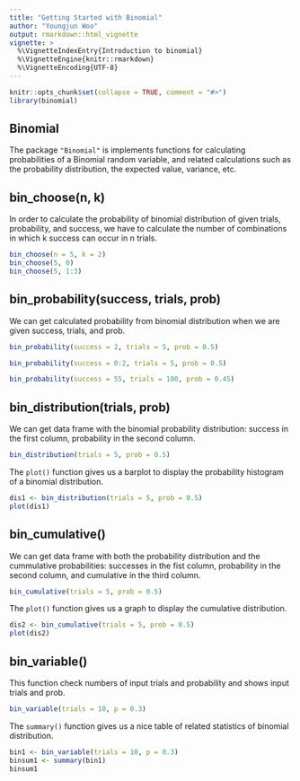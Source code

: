 ```yaml
---
title: "Getting Started with Binomial"
author: "Youngjun Woo"
output: rmarkdown::html_vignette
vignette: >
  %\VignetteIndexEntry{Introduction to binomial}
  %\VignetteEngine{knitr::rmarkdown}
  %\VignetteEncoding{UTF-8}
---
```


```r
knitr::opts_chunk$set(collapse = TRUE, comment = "#>")
library(binomial)
```

## Binomial

The package `"Binomial"` is implements functions for calculating probabilities of a Binomial random variable, and related calculations such as the probability distribution, the expected value, variance, etc.

## bin_choose(n, k)

In order to calculate the probability of binomial distribution of given trials, probability, and success, we have to calculate the number of combinations in which k success can occur in n trials.
```r
bin_choose(n = 5, k = 2)
bin_choose(5, 0)
bin_choose(5, 1:3)
```

## bin_probability(success, trials, prob)

We can get calculated probability from binomial distribution when we are given success, trials, and prob.
```r
bin_probability(success = 2, trials = 5, prob = 0.5)

bin_probability(success = 0:2, trials = 5, prob = 0.5)

bin_probability(success = 55, trials = 100, prob = 0.45)
```

## bin_distribution(trials, prob)

We can get data frame with the binomial probability distribution: success in the first column, probability in the second column.
```r
bin_distribution(trials = 5, prob = 0.5)
```

The `plot()` function gives us a barplot to display the probability histogram of a binomial distribution.
```r
dis1 <- bin_distribution(trials = 5, prob = 0.5)
plot(dis1)
```

## bin_cumulative()

We can get data frame with both the probability distribution and the cummulative probabilities: successes in the fist column, probability in the second column, and cumulative in the third column.
```r
bin_cumulative(trials = 5, prob = 0.5)
```

The `plot()` function gives us a graph to display the cumulative distribution.
```r
dis2 <- bin_cumulative(trials = 5, prob = 0.5)
plot(dis2)
```

## bin_variable()

This function check numbers of input trials and probability and shows input trials and prob.
```r
bin_variable(trials = 10, p = 0.3)
```

The `summary()` function gives us a nice table of related statistics of binomial distribution.
```r
bin1 <- bin_variable(trials = 10, p = 0.3)
binsum1 <- summary(bin1)
binsum1
```

